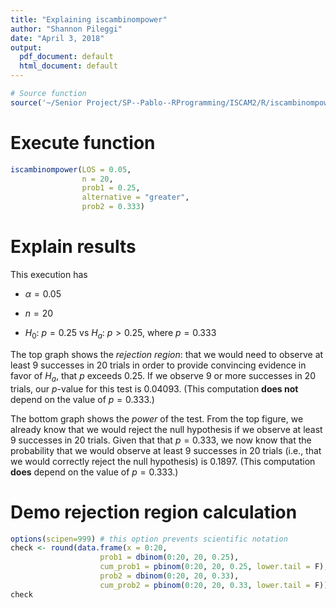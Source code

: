 ```yaml
---
title: "Explaining iscambinompower"
author: "Shannon Pileggi"
date: "April 3, 2018"
output:
  pdf_document: default
  html_document: default
---
```


```r
# Source function
source('~/Senior Project/SP--Pablo--RProgramming/ISCAM2/R/iscambinompower.R', echo=TRUE)
```

# Execute function

```r
iscambinompower(LOS = 0.05, 
                n = 20,
                prob1 = 0.25,
                alternative = "greater",
                prob2 = 0.333)
```

# Explain results

This execution has

+ $\alpha = 0.05$

+ $n = 20$

+ $H_0$: $p = 0.25$ vs $H_a$: $p > 0.25$, where $p = 0.333$

The top graph shows the *rejection region*:  that we would need to observe at least 9 successes in 20 trials in order to provide convincing evidence in favor of $H_a$, that $p$ exceeds 0.25.  If we observe 9 or more successes in 20 trials, our $p$-value for this test is 0.04093.  (This computation **does not** depend on the value of $p = 0.333$.)

The bottom graph shows the *power* of the test.  From the top figure, we already know that we would reject the null hypothesis if we observe at least 9 successes in 20 trials.  Given that that $p = 0.333$, we now know that the probability that we would observe at least 9 successes in 20 trials (i.e., that we would correctly reject the null hypothesis) is 0.1897.  (This computation **does** depend on the value of $p = 0.333$.)

# Demo rejection region calculation

```r
options(scipen=999) # this option prevents scientific notation
check <- round(data.frame(x = 0:20, 
                    prob1 = dbinom(0:20, 20, 0.25), 
                    cum_prob1 = pbinom(0:20, 20, 0.25, lower.tail = F),
                    prob2 = dbinom(0:20, 20, 0.33), 
                    cum_prob2 = pbinom(0:20, 20, 0.33, lower.tail = F)), 5)
check
```

